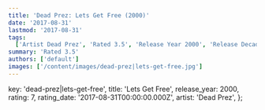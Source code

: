 ```yaml
---
title: 'Dead Prez: Lets Get Free (2000)'
date: '2017-08-31'
lastmod: '2017-08-31'
tags:
  ['Artist Dead Prez', 'Rated 3.5', 'Release Year 2000', 'Release Decade 2000']
summary: 'Rated 3.5'
authors: ['default']
images: ['/content/images/dead-prez|lets-get-free.jpg']
---
```


  key: 'dead-prez|lets-get-free',
  title: 'Lets Get Free',
  release_year: 2000,
  rating: 7,
  rating_date: '2017-08-31T00:00:00.000Z',
  artist: 'Dead Prez',
};

<MusicRating data={data} />
